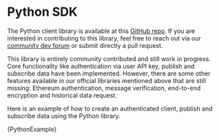 

# Python SDK

The Python client library is available at this <a href="https://github.com/streamr-dev/streamr-client-python" target="_blank">GitHub repo</a>. If you are interested in contributing to this library, feel free to reach out via our <a target="_blank" href={links.community.devForum}>community dev forum</a> or submit directly a pull request.

<Warning>

This library is entirely community contributed and still work in progress. Core functionality like authentication via user API key, publish and subscribe data have been implemented. However, there are some other features available in our official libraries mentioned above that are still missing: Ethereum authentication, message verification, end-to-end encryption and historical data request.

</Warning>

Here is an example of how to create an authenticated client, publish and subscribe data using the Python library.

<CodeSnippet language='python'>
{PythonExample}
</CodeSnippet>
